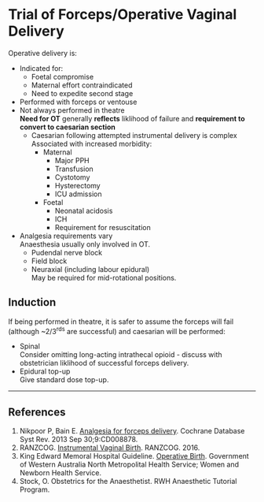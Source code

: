 # Trial of Forceps/Operative Vaginal Delivery


Operative delivery is:

* Indicated for:
	* Foetal compromise
	* Maternal effort contraindicated
	* Need to expedite second stage
* Performed with forceps or ventouse
* Not always performed in theatre  
**Need for OT** generally **reflects** liklihood of failure and **requirement to convert to caesarian section**  
	* Caesarian following attempted instrumental delivery is complex  
	Associated with increased morbidity:
		* Maternal
			* Major PPH
			* Transfusion
			* Cystotomy
			* Hysterectomy
			* ICU admission
		* Foetal
			* Neonatal acidosis
			* ICH
			* Requirement for resuscitation
* Analgesia requirements vary  
Anaesthesia usually only involved in OT.
	* Pudendal nerve block
	* Field block
	* Neuraxial (including labour epidural)  
	May be required for mid-rotational positions.


## Induction

If being performed in theatre, it is safer to assume the forceps will fail (although ~2/3<sup>rds</sup> are successful) and caesarian will be performed:

* Spinal  
Consider omitting long-acting intrathecal opioid - discuss with obstetrician liklihood of successful forceps delivery.
* Epidural top-up  
Give standard dose top-up.

---

## References

1. Nikpoor P, Bain E. [Analgesia for forceps delivery](https://www.cochranelibrary.com/cdsr/doi/10.1002/14651858.CD008878.pub2/full). Cochrane Database Syst Rev. 2013 Sep 30;9:CD008878.
2. RANZCOG. [Instrumental Vaginal Birth](https://www.ranzcog.edu.au/RANZCOG_SITE/media/RANZCOG-MEDIA/Women%27s%20Health/Statement%20and%20guidelines/Clinical-Obstetrics/Instrumental-Vaginal-Birth-(C-Obs-16)-Review-March-2016.pdf). RANZCOG. 2016.
3. King Edward Memoral Hospital Guideline. [Operative Birth](https://www.kemh.health.wa.gov.au/~/media/Files/Hospitals/WNHS/For%20health%20professionals/Clinical%20guidelines/OG/WNHS.OG.OperativeBirth.pdf). Government of Western Australia North Metropolital Health Service; Women and Newborn Health Service.
4. Stock, O. Obstetrics for the Anaesthetist. RWH Anaesthetic Tutorial Program.